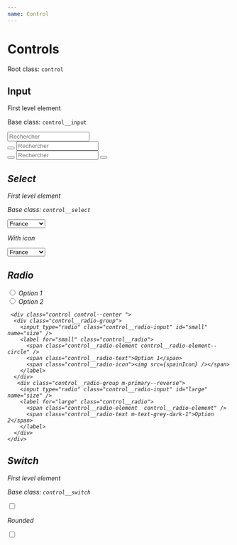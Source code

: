 ```yaml
---
name: Control
---
```



# Controls

Root class: `control`

## Input

First level element

Base class: `control__input`

<DocumentationWrapper>
  <div class="control u-mb-md">
    <input type="text" class="control__input m-primary" placeholder="Rechercher" />
  </div>
</DocumentationWrapper>

<DocumentationWrapper>
  <div class="control u-mb-md">
    <button class="btn m-primary m-r10-left">
      <i class="fa fa-search icon" />
    </button>
    <input type="text" class="control__input m-secondary m-r10-right" placeholder="Rechercher" />
  </div>
</DocumentationWrapper>

<DocumentationWrapper>
  <div class="control ">
    <button class="btn m-primary m-r10-left">
      <i class="fa fa-search icon" />
    </button>
    <input type="text" class="control__input m-tertiary" placeholder="Rechercher" />
    <button class="btn m-primary m-r10-right">
      <i class="fa fa-search icon" />
    </button>
  </div>
</DocumentationWrapper>

## Select

First level element

Base class: `control__select`

<DocumentationWrapper>
  <div class="control ">
    <div class="control__select m-primary">
      <select>
        <option value="France">France</option>
        <option value="Allemagne">Allemagne</option>
        <option value="Japon">Japon</option>
        <option value="Russie">Russie</option>
      </select>
    </div>
  </div>
</DocumentationWrapper>

With icon

<DocumentationWrapper>
  <div class="control ">
    <div class="control__select m-primary">
      <select>
        <option value="France" style={{ backgroundColor: 'red' }}>
          France
        </option>
        <option value="Allemagne" style={{ backgroundColor: 'red' }}>
          Allemagne
        </option>
        <option value="Japon" style={{ backgroundColor: 'red' }}>
          Japon
        </option>
        <option value="Russie" style={{ backgroundColor: 'red' }}>
          Russie
        </option>
      </select>
    </div>
  </div>
</DocumentationWrapper>

## Radio

<DocumentationWrapper>
  <div class="form__group u-margin-bottom-medium">
    <div class="control control--center m-margin-sm--bottom">
      <div class="control__radio-group m-rounded-xt">
        <input type="radio" class="control__radio-input" id="small" name="size" />
        <label for="small" class="control__radio">
          <span class="control__radio-element" />
          <span class="control__radio-text">Option 1</span>
        </label>
      </div>
       <div class="control__radio-group ">
        <input type="radio" class="control__radio-input" id="large" name="size" />
        <label for="large" class="control__radio m-primary--reverse">
          <span class="control__radio-element control__radio-element--rounded" />
          <span class="control__radio-text m-text-grey-dark-1">Option 2</span>
        </label>
      </div>
    </div>

     <div class="control control--center ">
      <div class="control__radio-group">
        <input type="radio" class="control__radio-input" id="small" name="size" />
        <label for="small" class="control__radio">
          <span class="control__radio-element control__radio-element--circle" />
          <span class="control__radio-text">Option 1</span>
          <span class="control__radio-icon"><img src={spainIcon} /></span>
        </label>
      </div>
       <div class="control__radio-group m-primary--reverse">
        <input type="radio" class="control__radio-input" id="large" name="size" />
        <label for="large" class="control__radio">
          <span class="control__radio-element  control__radio-element" />
          <span class="control__radio-text m-text-grey-dark-1">Option 2</span>
        </label>
      </div>
    </div>

  </div>
</DocumentationWrapper>

## Switch

First level element

Base class: `control__switch`

<DocumentationWrapper>
  <div class="control ">
    <div class="control__switch m-primary">
      <input type="checkbox" id="toggle" class="switch-box" />
      <label for="toggle" class="switch-handler" />
    </div>
  </div>
</DocumentationWrapper>

Rounded

<DocumentationWrapper>
  <div class="control ">
    <div class="control__switch m-valid m-rounded-xx">
      <input type="checkbox" id="toggle2" class="switch-box" />
      <label for="toggle2" class="switch-handler" />
    </div>
  </div>
</DocumentationWrapper>
